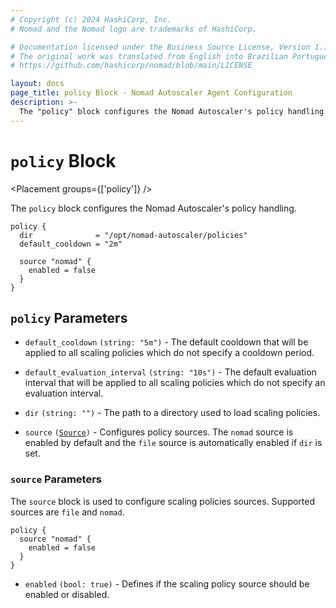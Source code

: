 ```yaml
---
# Copyright (c) 2024 HashiCorp, Inc.
# Nomad and the Nomad logo are trademarks of HashiCorp.

# Documentation licensed under the Business Source License, Version 1.1.
# The original work was translated from English into Brazilian Portuguese.
# https://github.com/hashicorp/nomad/blob/main/LICENSE

layout: docs
page_title: policy Block - Nomad Autoscaler Agent Configuration
description: >-
  The "policy" block configures the Nomad Autoscaler's policy handling.
---
```


# `policy` Block

<Placement groups={['policy']} />

The `policy` block configures the Nomad Autoscaler's policy handling.

```hcl
policy {
  dir              = "/opt/nomad-autoscaler/policies"
  default_cooldown = "2m"

  source "nomad" {
    enabled = false
  }
}
```

## `policy` Parameters

- `default_cooldown` `(string: "5m")` - The default cooldown that will be applied
  to all scaling policies which do not specify a cooldown period.

- `default_evaluation_interval` `(string: "10s")` - The default evaluation interval
  that will be applied to all scaling policies which do not specify an evaluation
  interval.

- `dir` `(string: "")` - The path to a directory used to load scaling policies.

- `source` <code>([Source](#source-parameters))</code> - Configures policy
  sources. The `nomad` source is enabled by default and the `file` source is
  automatically enabled if `dir` is set.

### `source` Parameters

The `source` block is used to configure scaling policies sources. Supported
sources are `file` and `nomad`.

```hcl
policy {
  source "nomad" {
    enabled = false
  }
}
```

- `enabled` `(bool: true)` - Defines if the scaling policy source should be
  enabled or disabled.
